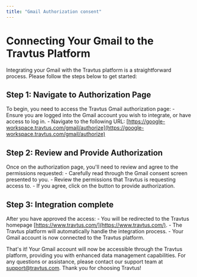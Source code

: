 ```yaml
---
title: "Gmail Authorization consent"
---
```


# Connecting Your Gmail to the Travtus Platform

Integrating your Gmail with the Travtus platform is a straightforward process. Please follow the steps below to get started:
## Step 1: Navigate to Authorization Page

To begin, you need to access the Travtus Gmail authorization page:
    - Ensure you are logged into the Gmail account you wish to integrate, or have access to log in.
    - Navigate to the following URL: [https://google-workspace.travtus.com/gmail/authorize](https://google-workspace.travtus.com/gmail/authorize)

## Step 2: Review and Provide Authorization

Once on the authorization page, you'll need to review and agree to the permissions requested:
    - Carefully read through the Gmail consent screen presented to you.
    - Review the permissions that Travtus is requesting access to.
    - If you agree, click on the button to provide authorization.

## Step 3: Integration complete

After you have approved the access:
    - You will be redirected to the Travtus homepage [https://www.travtus.com/](https://www.travtus.com/).
    - The Travtus platform will automatically handle the integration process.
    - Your Gmail account is now connected to the Travtus platform.

That's it! Your Gmail account will now be accessible through the Travtus platform, providing you with enhanced data management capabilities. For any questions or assistance, please contact our support team at [support@travtus.com](mailto:support@travtus.com).
Thank you for choosing Travtus!

